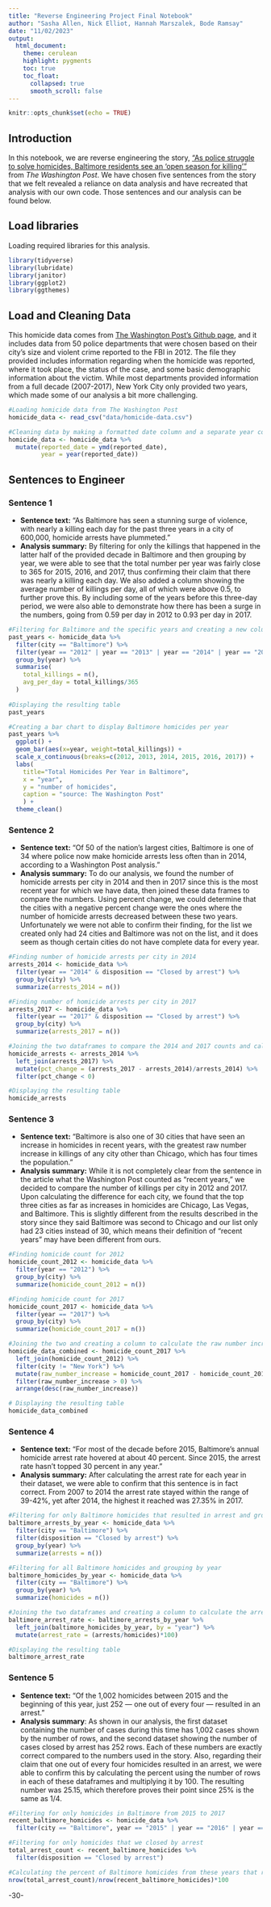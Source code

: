 ```yaml
---
title: "Reverse Engineering Project Final Notebook"
author: "Sasha Allen, Nick Elliot, Hannah Marszalek, Bode Ramsay"
date: "11/02/2023"
output:
  html_document:
    theme: cerulean
    highlight: pygments
    toc: true
    toc_float:
      collapsed: true
      smooth_scroll: false
---
```


```r
knitr::opts_chunk$set(echo = TRUE)
```

## Introduction

In this notebook, we are reverse engineering the story, ["As police struggle to solve homicides, Baltimore residents see an 'open season for killing'"](https://www.washingtonpost.com/investigations/as-police-struggle-to-solve-homicides-baltimore-residents-see-an-open-season-for-killing/2018/12/26/7ee561e4-fb24-11e8-8c9a-860ce2a8148f_story.html) from *The Washington Post*. We have chosen five sentences from the story that we felt revealed a reliance on data analysis and have recreated that analysis with our own code. Those sentences and our analysis can be found below.

## Load libraries

Loading required libraries for this analysis.

```r
library(tidyverse)
library(lubridate)
library(janitor)
library(ggplot2)
library(ggthemes)
```

## Load and Cleaning Data

This homicide data comes from [The Washington Post's Github page](https://github.com/washingtonpost/data-homicides), and it includes data from 50 police departments that were chosen based on their city's size and violent crime reported to the FBI in 2012. The file they provided includes information regarding when the homicide was reported, where it took place, the status of the case, and some basic demographic information about the victim. While most departments provided information from a full decade (2007-2017), New York City only provided two years, which made some of our analysis a bit more challenging.

```r
#Loading homicide data from The Washington Post
homicide_data <- read_csv("data/homicide-data.csv")

#Cleaning data by making a formatted date column and a separate year column
homicide_data <- homicide_data %>%
  mutate(reported_date = ymd(reported_date), 
         year = year(reported_date))
```

## Sentences to Engineer

### Sentence 1

-   **Sentence text:** "As Baltimore has seen a stunning surge of violence, with nearly a killing each day for the past three years in a city of 600,000, homicide arrests have plummeted."
-   **Analysis summary:** By filtering for only the killings that happened in the latter half of the provided decade in Baltimore and then grouping by year, we were able to see that the total number per year was fairly close to 365 for 2015, 2016, and 2017, thus confirming their claim that there was nearly a killing each day. We also added a column showing the average number of killings per day, all of which were above 0.5, to further prove this. By including some of the years before this three-day period, we were also able to demonstrate how there has been a surge in the numbers, going from 0.59 per day in 2012 to 0.93 per day in 2017.

```r
#Filtering for Baltimore and the specific years and creating a new column with daily average
past_years <- homicide_data %>%
  filter(city == "Baltimore") %>%
  filter(year == "2012" | year == "2013" | year == "2014" | year == "2015" | year == "2016" | year == "2017") %>%
  group_by(year) %>%
  summarise(
    total_killings = n(),
    avg_per_day = total_killings/365
  )
  
#Displaying the resulting table
past_years
```

```r
#Creating a bar chart to display Baltimore homicides per year
past_years %>%
  ggplot() +
  geom_bar(aes(x=year, weight=total_killings)) +
  scale_x_continuous(breaks=c(2012, 2013, 2014, 2015, 2016, 2017)) +
  labs(
    title="Total Homicides Per Year in Baltimore",
    x = "year",
    y = "number of homicides",
    caption = "source: The Washington Post"
    ) +
  theme_clean()
```

### Sentence 2

-   **Sentence text:** "Of 50 of the nation's largest cities, Baltimore is one of 34 where police now make homicide arrests less often than in 2014, according to a Washington Post analysis."
-   **Analysis summary:** To do our analysis, we found the number of homicide arrests per city in 2014 and then in 2017 since this is the most recent year for which we have data, then joined these data frames to compare the numbers. Using percent change, we could determine that the cities with a negative percent change were the ones where the number of homicide arrests decreased between these two years. Unfortunately we were not able to confirm their finding, for the list we created only had 24 cities and Baltimore was not on the list, and it does seem as though certain cities do not have complete data for every year.

```r
#Finding number of homicide arrests per city in 2014
arrests_2014 <- homicide_data %>%
  filter(year == "2014" & disposition == "Closed by arrest") %>%
  group_by(city) %>%
  summarize(arrests_2014 = n())

#Finding number of homicide arrests per city in 2017
arrests_2017 <- homicide_data %>%
  filter(year == "2017" & disposition == "Closed by arrest") %>%
  group_by(city) %>%
  summarize(arrests_2017 = n())

#Joining the two dataframes to compare the 2014 and 2017 counts and calculating the percent change
homicide_arrests <- arrests_2014 %>%
  left_join(arrests_2017) %>%
  mutate(pct_change = (arrests_2017 - arrests_2014)/arrests_2014) %>%
  filter(pct_change < 0)

#Displaying the resulting table
homicide_arrests
```

### Sentence 3

-   **Sentence text:** "Baltimore is also one of 30 cities that have seen an increase in homicides in recent years, with the greatest raw number increase in killings of any city other than Chicago, which has four times the population."
-   **Analysis summary:** While it is not completely clear from the sentence in the article what the Washington Post counted as "recent years," we decided to compare the number of killings per city in 2012 and 2017. Upon calculating the difference for each city, we found that the top three cities as far as increases in homicides are Chicago, Las Vegas, and Baltimore. This is slightly different from the results described in the story since they said Baltimore was second to Chicago and our list only had 23 cities instead of 30, which means their definition of "recent years" may have been different from ours.

```r
#Finding homicide count for 2012
homicide_count_2012 <- homicide_data %>%
  filter(year == "2012") %>%
  group_by(city) %>%
  summarize(homicide_count_2012 = n())

#Finding homicide count for 2017
homicide_count_2017 <- homicide_data %>%
  filter(year == "2017") %>%
  group_by(city) %>%
  summarize(homicide_count_2017 = n())

#Joining the two and creating a column to calculate the raw number increase
homicide_data_combined <- homicide_count_2017 %>%
  left_join(homicide_count_2012) %>%
  filter(city != "New York") %>%
  mutate(raw_number_increase = homicide_count_2017 - homicide_count_2012) %>%
  filter(raw_number_increase > 0) %>%
  arrange(desc(raw_number_increase))

# Displaying the resulting table
homicide_data_combined
```

### Sentence 4

-   **Sentence text:** "For most of the decade before 2015, Baltimore's annual homicide arrest rate hovered at about 40 percent. Since 2015, the arrest rate hasn't topped 30 percent in any year."
-   **Analysis summary:** After calculating the arrest rate for each year in their dataset, we were able to confirm that this sentence is in fact correct. From 2007 to 2014 the arrest rate stayed within the range of 39-42%, yet after 2014, the highest it reached was 27.35% in 2017.

```r
#Filtering for only Baltimore homicides that resulted in arrest and grouping by year
baltimore_arrests_by_year <- homicide_data %>%
  filter(city == "Baltimore") %>%
  filter(disposition == "Closed by arrest") %>%
  group_by(year) %>%
  summarize(arrests = n())

#Filtering for all Baltimore homicides and grouping by year
baltimore_homicides_by_year <- homicide_data %>%
  filter(city == "Baltimore") %>%
  group_by(year) %>%
  summarize(homicides = n())

#Joining the two dataframes and creating a column to calculate the arrest rate per year
baltimore_arrest_rate <- baltimore_arrests_by_year %>%
  left_join(baltimore_homicides_by_year, by = "year") %>%
  mutate(arrest_rate = (arrests/homicides)*100)

#Displaying the resulting table
baltimore_arrest_rate
```

### Sentence 5

-   **Sentence text:** "Of the 1,002 homicides between 2015 and the beginning of this year, just 252 --- one out of every four --- resulted in an arrest."
-   **Analysis summary**: As shown in our analysis, the first dataset containing the number of cases during this time has 1,002 cases shown by the number of rows, and the second dataset showing the number of cases closed by arrest has 252 rows. Each of these numbers are exactly correct compared to the numbers used in the story. Also, regarding their claim that one out of every four homicides resulted in an arrest, we were able to confirm this by calculating the percent using the number of rows in each of these dataframes and multiplying it by 100. The resulting number was 25.15, which therefore proves their point since 25% is the same as 1/4.

```r
#Filtering for only homicides in Baltimore from 2015 to 2017
recent_baltimore_homicides <- homicide_data %>%
  filter(city == "Baltimore", year == "2015" | year == "2016" | year == "2017")

#Filtering for only homicides that we closed by arrest
total_arrest_count <- recent_baltimore_homicides %>%
  filter(disposition == "Closed by arrest")

#Calculating the percent of Baltimore homicides from these years that resulted in arrest
nrow(total_arrest_count)/nrow(recent_baltimore_homicides)*100
```

-30-
